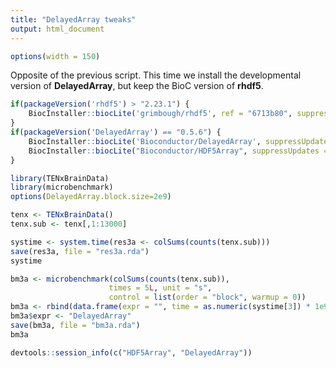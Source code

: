 ```yaml
---
title: "DelayedArray tweaks"
output: html_document
---
```


<style>
pre {
  overflow-x: auto;
}
pre code {
  word-wrap: normal;
  white-space: pre;
}
</style>

```r
options(width = 150)
```

Opposite of the previous script.  This time we install the developmental version of **DelayedArray**, but keep the BioC version of **rhdf5**.
 
```r
if(packageVersion('rhdf5') > "2.23.1") {
    BiocInstaller::biocLite('grimbough/rhdf5', ref = "6713b80", suppressUpdates = TRUE, ask = FALSE)
}
if(packageVersion('DelayedArray') == "0.5.6") {
    BiocInstaller::biocLite('Bioconductor/DelayedArray', suppressUpdates = TRUE, ask = FALSE)
    BiocInstaller::biocLite("Bioconductor/HDF5Array", suppressUpdates = TRUE, ask = FALSE)
}
```

```r
library(TENxBrainData)
library(microbenchmark)
options(DelayedArray.block.size=2e9)
```

```r
tenx <- TENxBrainData()
tenx.sub <- tenx[,1:13000]
```

```r
systime <- system.time(res3a <- colSums(counts(tenx.sub)))
save(res3a, file = "res3a.rda")
systime
```

```r
bm3a <- microbenchmark(colSums(counts(tenx.sub)), 
                      times = 5L, unit = "s",
                      control = list(order = "block", warmup = 0))
bm3a <- rbind(data.frame(expr = "", time = as.numeric(systime[3]) * 1e9), bm3a)
bm3a$expr <- "DelayedArray"
save(bm3a, file = "bm3a.rda")
bm3a
```

```r
devtools::session_info(c("HDF5Array", "DelayedArray"))
```